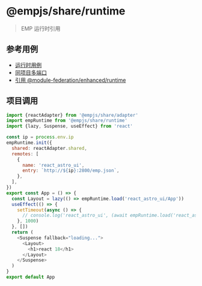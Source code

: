 # @empjs/share/runtime
> EMP 运行时引用

## 参考用例 
+ [运行时用例](https://github.com/empjs/emp/blob/main/projects/react-18-runtime/src/App.tsx)
+ [同项目多端口](https://github.com/empjs/emp/blob/main/projects/runtime-18-app/src/App.tsx)
+ [引用 @module-federation/enhanced/runtime](https://module-federation.io/zh/guide/basic/runtime/runtime-api.html#runtime-api)
## 项目调用

```js
import {reactAdapter} from '@empjs/share/adapter'
import empRuntime from '@empjs/share/runtime'
import {lazy, Suspense, useEffect} from 'react'

const ip = process.env.ip
empRuntime.init({
  shared: reactAdapter.shared,
  remotes: [
    {
      name: 'react_astro_ui',
      entry: `http://${ip}:2800/emp.json`,
    },
  ],
})
export const App = () => {
  const Layout = lazy(() => empRuntime.load('react_astro_ui/App'))
  useEffect(() => {
    setTimeout(async () => {
      // console.log('react_astro_ui', (await empRuntime.load('react_astro_ui/App')).default.toString())
    }, 1000)
  }, [])
  return (
    <Suspense fallback="loading...">
      <Layout>
        <h1>react 18</h1>
      </Layout>
    </Suspense>
  )
}
export default App

```